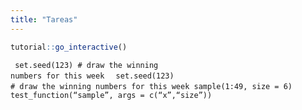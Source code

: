 ```yaml
---
title: "Tareas"
---
```


```r
tutorial::go_interactive()
```


<div data-datacamp-exercise data-lang='r' data-height = 320>
<code data-type="sample-code">
 set.seed(123)
 # draw the winning numbers for this week
</code>
<code data-type="solution">
 set.seed(123)
 # draw the winning numbers for this week
 sample(1:49, size = 6)
</code>
<code data-type="sct">
 test_function("sample", args = c("x","size"))
</code>
</div>